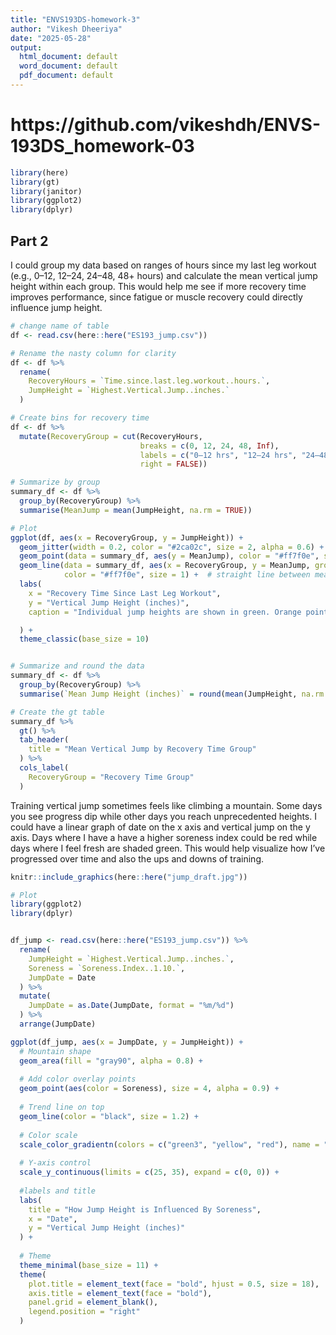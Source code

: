 ```yaml
---
title: "ENVS193DS-homework-3"
author: "Vikesh Dheeriya"
date: "2025-05-28"
output:
  html_document: default
  word_document: default
  pdf_document: default
---
```

# https://github.com/vikeshdh/ENVS-193DS_homework-03

```r

library(here)
library(gt)
library(janitor)
library(ggplot2)
library(dplyr)

```

## Part 2

I could group my data based on ranges of hours since my last leg workout (e.g., 0–12, 12–24, 24–48, 48+ hours) and calculate the mean vertical jump height within each group. This would help me see if more recovery time improves performance, since fatigue or muscle recovery could directly influence jump height.

```r
# change name of table
df <- read.csv(here::here("ES193_jump.csv"))

# Rename the nasty column for clarity
df <- df %>%
  rename(
    RecoveryHours = `Time.since.last.leg.workout..hours.`,
    JumpHeight = `Highest.Vertical.Jump..inches.`
  )

# Create bins for recovery time
df <- df %>%
  mutate(RecoveryGroup = cut(RecoveryHours,
                             breaks = c(0, 12, 24, 48, Inf),
                             labels = c("0–12 hrs", "12–24 hrs", "24–48 hrs", "48+ hrs"),
                             right = FALSE))

# Summarize by group
summary_df <- df %>%
  group_by(RecoveryGroup) %>%
  summarise(MeanJump = mean(JumpHeight, na.rm = TRUE))

# Plot
ggplot(df, aes(x = RecoveryGroup, y = JumpHeight)) +
  geom_jitter(width = 0.2, color = "#2ca02c", size = 2, alpha = 0.6) +  # individual points
  geom_point(data = summary_df, aes(y = MeanJump), color = "#ff7f0e", size = 4) +  # mean points
  geom_line(data = summary_df, aes(x = RecoveryGroup, y = MeanJump, group = 1), 
            color = "#ff7f0e", size = 1) +  # straight line between means
  labs(
    x = "Recovery Time Since Last Leg Workout",
    y = "Vertical Jump Height (inches)", 
    caption = "Individual jump heights are shown in green. Orange points and the line represent the mean vertical jump height for each recovery group."

  ) +
  theme_classic(base_size = 10)


# Summarize and round the data
summary_df <- df %>%
  group_by(RecoveryGroup) %>%
  summarise(`Mean Jump Height (inches)` = round(mean(JumpHeight, na.rm = TRUE), 1))

# Create the gt table
summary_df %>%
  gt() %>%
  tab_header(
    title = "Mean Vertical Jump by Recovery Time Group"
  ) %>%
  cols_label(
    RecoveryGroup = "Recovery Time Group"
  )

```


Training vertical jump sometimes feels like climbing a mountain. Some days you see progress dip while other days you reach unprecedented heights. I could have a linear graph of date on the x axis and vertical jump on the y axis. Days where I have a have a higher soreness index could be red while days where I feel fresh are shaded green. This would help visualize how I've progressed over time and also the ups and downs of training.


```r
knitr::include_graphics(here::here("jump_draft.jpg"))
```

```r
# Plot
library(ggplot2)
library(dplyr)


df_jump <- read.csv(here::here("ES193_jump.csv")) %>%
  rename(
    JumpHeight = `Highest.Vertical.Jump..inches.`,
    Soreness = `Soreness.Index..1.10.`,
    JumpDate = Date
  ) %>%
  mutate(
    JumpDate = as.Date(JumpDate, format = "%m/%d")
  ) %>%
  arrange(JumpDate)

ggplot(df_jump, aes(x = JumpDate, y = JumpHeight)) +
  # Mountain shape
  geom_area(fill = "gray90", alpha = 0.8) +
  
  # Add color overlay points
  geom_point(aes(color = Soreness), size = 4, alpha = 0.9) +
  
  # Trend line on top
  geom_line(color = "black", size = 1.2) +
  
  # Color scale
  scale_color_gradientn(colors = c("green3", "yellow", "red"), name = "Soreness") +
  
  # Y-axis control
  scale_y_continuous(limits = c(25, 35), expand = c(0, 0)) +
  
  #labels and title
  labs(
    title = "How Jump Height is Influenced By Soreness",
    x = "Date",
    y = "Vertical Jump Height (inches)"
  ) +
  
  # Theme
  theme_minimal(base_size = 11) +
  theme(
    plot.title = element_text(face = "bold", hjust = 0.5, size = 18),
    axis.title = element_text(face = "bold"),
    panel.grid = element_blank(),
    legend.position = "right"
  )


```

